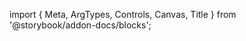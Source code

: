 ﻿import { Meta, ArgTypes, Controls, Canvas, Title } from '@storybook/addon-docs/blocks';

<Meta of={SkeletonStories}/>
<Title/>
<Canvas of={SkeletonStories.Default} sourceState={"none"} withToolbar={true} layout={"centered"}/>
<Controls/>
<SourceCode code={rawCode}/>

## Components
### Skeleton
<ArgTypes of={SkeletonStories}/>
